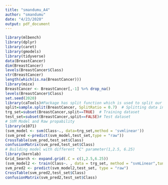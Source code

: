 ---
title: "smandumu_A4"
author: "smandumu"
date: "4/23/2020"
output: pdf_document
---
```{r}
library(mlbench)
library(dplyr)
library(caret)
library(gmodels)
library(tidyverse)
data(BreastCancer) 
dim(BreastCancer)
levels(BreastCancer$Class)
str(BreastCancer)
length(which(is.na(BreastCancer)))
library(mice)
BreastCancer <- BreastCancer[,-1] %>% drop_na()
levels(BreastCancer$Class)
set.seed(2020)    
library(caTools)#Package has split function which is used to split our dataset into training and test data.
split=sample.split(BreastCancer, SplitRatio = 0.7)  # Splitting data into training and test dataset
trg_set=subset(BreastCancer,split==TRUE)  # Training dataset
test_set=subset(BreastCancer,split==FALSE)# Test dataset
# SVM Model and Raw propability 
library(e1071)
(svm_model <- svm(Class~., data=trg_set,method = 'svmlinear')) 
(svm_pred <-predict(svm_model,test_set,type = "raw"))
CrossTable(svm_pred,test_set$Class)
confusionMatrix(svm_pred,test_set$Class)
# Building model with different "C" parameter(1,2.5, 6.25) 
library(kernlab)
Grid_Search <- expand.grid(.C = c(1,2.5,6.25))
(svm_model2 <- train(Class~. , data = trg_set, method = "svmLinear",tuneGrid = Grid_Search))
svm_pred2 <- predict(svm_model2,test_set, type = "raw")
CrossTable(svm_pred2,test_set$Class)
confusionMatrix(svm_pred2,test_set$Class)

```

